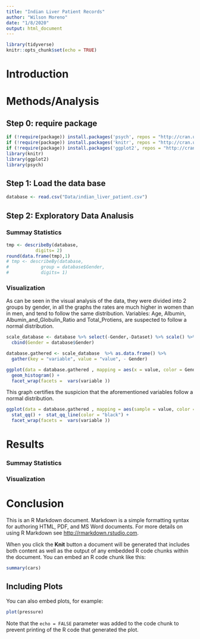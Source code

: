 ```yaml
---
title: "Indian Liver Patient Records"
author: "Wilson Moreno"
date: "1/8/2020"
output: html_document
---
```


```r
library(tidyverse)
knitr::opts_chunk$set(echo = TRUE)
```

# Introduction

# Methods/Analysis

## Step 0: require package
```r
if (!require(package)) install.packages('psych', repos = "http://cran.us.r-project.org")
if (!require(package)) install.packages('knitr', repos = "http://cran.us.r-project.org")
if (!require(package)) install.packages('ggplot2', repos = "http://cran.us.r-project.org")
library(knitr)
library(ggplot2)
library(psych)
```

## **Step 1:** Load the data base

```r
database <- read.csv("Data/indian_liver_patient.csv")
```

## **Step 2:** Exploratory Data Analusis 

### Summay Statistics

```r

tmp <- describeBy(database,
           digits= 2)
round(data.frame(tmp),1)
# tmp <- describeBy(database,
#            group = database$Gender,
#            digits= 1)

```

### Visualization

As can be seen in the visual analysis of the data, they were divided into 2 groups by gender, in all the graphs the rates are much higher in women than in men, and tend to follow the same distribution. Variables: Age, Albumin, Albumin_and_Globulin_Ratio and Total_Protiens, are suspected to follow a normal distribution. 

```r
scale_database <- database %>% select(-Gender,-Dataset) %>% scale() %>% as.data.frame() %>% 
  cbind(Gender = database$Gender)

database.gathered <- scale_database  %>% as.data.frame() %>% 
  gather(key = "variable", value = "value", - Gender)

ggplot(data = database.gathered , mapping = aes(x = value, color = Gender)) +
  geom_histogram() +
  facet_wrap(facets =  vars(variable ))

```

This graph certifies the suspicion that the aforementioned variables follow a normal distribution.

```r
ggplot(data = database.gathered , mapping = aes(sample = value, color = Gender)) +
  stat_qq() +  stat_qq_line(color = "black") +
  facet_wrap(facets =  vars(variable )) 

```



# Results
### Summay Statistics


### Visualization



# Conclusion


This is an R Markdown document. Markdown is a simple formatting syntax for authoring HTML, PDF, and MS Word documents. For more details on using R Markdown see <http://rmarkdown.rstudio.com>.

When you click the **Knit** button a document will be generated that includes both content as well as the output of any embedded R code chunks within the document. You can embed an R code chunk like this:

```r
summary(cars)
```

## Including Plots

You can also embed plots, for example:

```r
plot(pressure)
```

Note that the `echo = FALSE` parameter was added to the code chunk to prevent printing of the R code that generated the plot.

